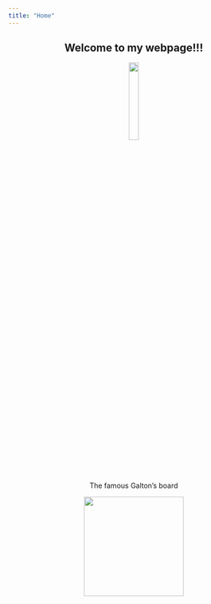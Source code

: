 ```yaml
---
title: "Home"
---
```


<center>
<h2>Welcome to my webpage!!!</h1>
</center>


<center>
![](imagenes/cover_redondo.png){
width=20% }
</center>

<br/>
<br/>

<p align="center">
The famous Galton's board
</p>

<p align="center">
  <img src="imagenes/galton_board.gif" width="200">
</p>